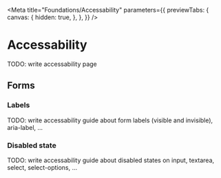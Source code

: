 
<Meta
  title="Foundations/Accessability"
  parameters={{
    previewTabs: {
      canvas: {
        hidden: true,
      },
    },
  }}
/>

# Accessability

<div
  style={{
    margin: '0 0 1rem',
    padding: '1rem',
    background: 'red',
    fontWeight: 'bold',
    color: 'white',
  }}
>
  TODO: write accessability page
</div>

## Forms

### Labels

TODO: write accessability guide about form labels (visible and invisible), aria-label, ...

### Disabled state

TODO: write accessability guide about disabled states on input, textarea, select, select-options,
...
